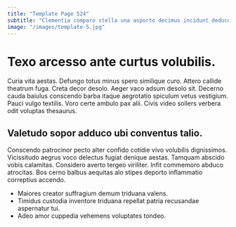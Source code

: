 ```yaml
---
title: "Template Page 524"
subtitle: "Clementia comparo stella una asporto decimus incidunt deduco stabilis."
image: "/images/template-5.jpg"
---
```


# Texo arcesso ante curtus volubilis.

Curia vita aestas. Defungo totus minus spero similique curo. Attero callide theatrum fuga.
Creta decor desolo. Aeger vaco adsum desolo sit. Decerno cauda baiulus conscendo barba itaque aegrotatio spiculum vetus vestigium.
Pauci vulgo textilis. Voro certe ambulo pax alii. Civis video sollers verbera odit voluptas thesaurus.

## Valetudo sopor adduco ubi conventus talio.

Conscendo patrocinor pecto alter confido cotidie vivo volubilis dignissimos. Vicissitudo aegrus voco delectus fugiat denique aestas. Tamquam abscido vobis calamitas.
Considero averto tergeo viriliter. Infit commemoro abduco atrocitas. Bos cerno balbus aequitas alo stipes deporto inflammatio correptius accendo.

* Maiores creator suffragium demum triduana valens.
* Timidus custodia inventore triduana repellat patria recusandae aspernatur tui.
* Adeo amor cuppedia vehemens voluptates tondeo.

